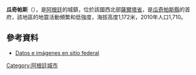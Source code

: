 '''瓜奇帕斯'''（{{lang-es|Guachipas}}），是[[阿根廷|阿根廷]]的城鎮，位於該國西北部[[薩爾塔省|薩爾塔省]]，是[[瓜奇帕斯縣|瓜奇帕斯縣]]的首府，該地區的地震活動頻繁和低強度，海拔高度1,172米，2010年人口1,710。

==參考資料==
* [http://www.mininterior.gov.ar/municipios/masinfo.php?municipio=SAL025&idName=municipios&idNameSubMenu=&idNameSubMenuDer=&idNameSubMenuDerNivel2=&idNameSubMenuDerPrincipal= Datos e imágenes en sitio federal] {{Wayback|url=http://www.mininterior.gov.ar/municipios/masinfo.php?municipio=SAL025&idName=municipios&idNameSubMenu=&idNameSubMenuDer=&idNameSubMenuDerNivel2=&idNameSubMenuDerPrincipal= |date=20160304052435 }}

{{Argentina-geo-stub}}
[[Category:阿根廷城市|Category:阿根廷城市]]